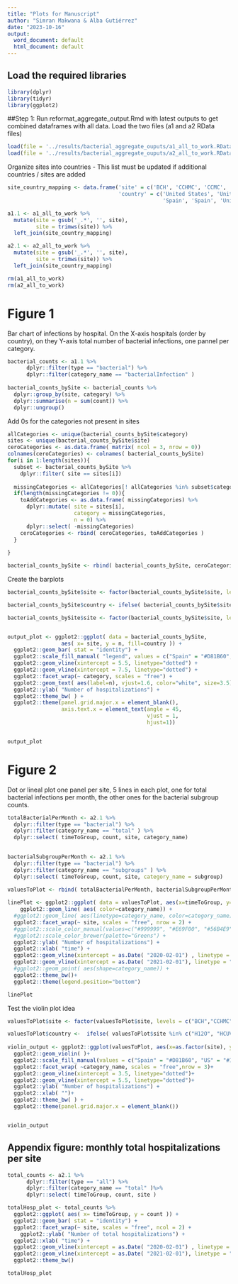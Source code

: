 ```yaml
---
title: "Plots for Manuscript"
author: "Simran Makwana & Alba Gutiérrez"
date: "2023-10-16"
output:
  word_document: default
  html_document: default
---
```


## Load the required libraries
```r
library(dplyr)
library(tidyr)
library(ggplot2)
```

##Step 1: Run reformat_aggregate_output.Rmd with latest outputs to get combined dataframes with all data. Load the two files (a1 and a2 RData files)

```r
load(file = '../results/bacterial_aggregate_ouputs/a1_all_to_work.RData')
load(file = '../results/bacterial_aggregate_ouputs/a2_all_to_work.RData')
```

Organize sites into countries
- This list must be updated if additional countries / sites are added
```r
site_country_mapping <- data.frame('site' = c('BCH', 'CCHMC', 'CCMC', 'GOSH', 'H12O', 'HCUV', 'Michigan', 'UPitt'),
                                   'country' = c('United States', 'United States', 'United States', 'United Kingdom', 
                                                 'Spain', 'Spain', 'United States', 'United States'))

a1.1 <- a1_all_to_work %>%
  mutate(site = gsub('_.*', '', site), 
         site = trimws(site)) %>%
  left_join(site_country_mapping)

a2.1 <- a2_all_to_work %>%
  mutate(site = gsub('_.*', '', site),
         site = trimws(site)) %>%
  left_join(site_country_mapping)

rm(a1_all_to_work)
rm(a2_all_to_work)
```
# Figure 1
Bar chart of infections by hospital.
On the X-axis hospitals (order by country), on they Y-axis total number of bacterial infections, one pannel per category. 
```r
bacterial_counts <- a1.1 %>%
      dplyr::filter(type == "bacterial") %>%
      dplyr::filter(category_name == "bacterialInfection" ) 
      
bacterial_counts_bySite <- bacterial_counts %>%
  dplyr::group_by(site, category) %>%
  dplyr::summarise(n = sum(count)) %>%
  dplyr::ungroup() 
```
Add 0s for the categories not present in sites
```r
allCategories <- unique(bacterial_counts_bySite$category)
sites <- unique(bacterial_counts_bySite$site)
ceroCategories <- as.data.frame( matrix( ncol = 3, nrow = 0))
colnames(ceroCategories) <- colnames( bacterial_counts_bySite)
for(i in 1:length(sites)){
  subset <- bacterial_counts_bySite %>%
    dplyr::filter( site == sites[i]) 
  
  missingCategories <- allCategories[! allCategories %in% subset$category ]
  if(length(missingCategories != 0)){
    toAddCategories <- as.data.frame( missingCategories) %>%
      dplyr::mutate( site = sites[i], 
                     category = missingCategories, 
                     n = 0) %>%
      dplyr::select( -missingCategories)
    ceroCategories <- rbind( ceroCategories, toAddCategories )
  }
  
}

bacterial_counts_bySite <- rbind( bacterial_counts_bySite, ceroCategories)
```

Create the barplots
```r
bacterial_counts_bySite$site <- factor(bacterial_counts_bySite$site, levels = c("BCH","CCHMC", "CCMC", "MICHIGAN", "UPitt","H12O", "HCUV", "GOSH"))

bacterial_counts_bySite$country <- ifelse( bacterial_counts_bySite$site %in% c("H12O", "HCUV"), "Spain", ifelse( bacterial_counts_bySite$site == "GOSH", "UK", "US"))

bacterial_counts_bySite$site <- factor(bacterial_counts_bySite$site, levels = c("BCH","CCHMC", "CCMC", "MICHIGAN", "UPitt","H12O", "HCUV", "GOSH"))


output_plot <- ggplot2::ggplot( data = bacterial_counts_bySite, 
                 aes( x= site, y = n, fill=country )) +
  ggplot2::geom_bar( stat = "identity") +
  ggplot2::scale_fill_manual( "legend", values = c("Spain" = "#D81B60", "US" = "#1E88E5", "UK" = "#FFC107")) +
  ggplot2::geom_vline(xintercept = 5.5, linetype="dotted") +
  ggplot2::geom_vline(xintercept = 7.5, linetype="dotted") +
  ggplot2::facet_wrap(~ category, scales = "free") + 
  ggplot2::geom_text( aes(label=n), vjust=1.6, color="white", size=3.5) + 
  ggplot2::ylab( "Number of hospitalizations") +
  ggplot2::theme_bw( ) +
  ggplot2::theme(panel.grid.major.x = element_blank(), 
                 axis.text.x = element_text(angle = 45, 
                                            vjust = 1, 
                                            hjust=1))


output_plot
```
 
 
# Figure 2
Dot or lineal plot one panel per site, 5 lines in each plot, one for total bacterial infections per month, the other ones for the bacterial subgroup counts. 

```r
totalBacterialPerMonth <- a2.1 %>%
  dplyr::filter(type == "bacterial") %>%
  dplyr::filter(category_name == "total" ) %>%
  dplyr::select( timeToGroup, count, site, category_name)
  

bacterialSubgroupPerMonth <- a2.1 %>%
  dplyr::filter(type == "bacterial") %>%
  dplyr::filter(category_name == "subgroups" ) %>%
  dplyr::select( timeToGroup, count, site, category_name = subgroup)
  
valuesToPlot <- rbind( totalBacterialPerMonth, bacterialSubgroupPerMonth)
```

```r
linePlot <- ggplot2::ggplot( data = valuesToPlot, aes(x=timeToGroup, y=count, group=category_name)) +
    ggplot2::geom_line( aes( color=category_name)) +
  #ggplot2::geom_line( aes(linetype=category_name, color=category_name)) +
  ggplot2::facet_wrap(~ site, scales = "free", nrow = 2) + 
  #ggplot2::scale_color_manual(values=c("#999999", "#E69F00", "#56B4E9","darkgreen", "grey")) +
  #ggplot2::scale_color_brewer(palette="Greens") +
  ggplot2::ylab( "Number of hospitalizations") +
  ggplot2::xlab( "time") +
  ggplot2::geom_vline(xintercept = as.Date( "2020-02-01") , linetype = "dashed") +
  ggplot2::geom_vline(xintercept = as.Date( "2021-02-01"), linetype = "dashed") +
  #ggplot2::geom_point( aes(shape=category_name)) +
  ggplot2::theme_bw()+
  ggplot2::theme(legend.position="bottom")

linePlot
```
Test the violin plot idea
```r
valuesToPlot$site <- factor(valuesToPlot$site, levels = c("BCH","CCHMC","CCMC", "MICHIGAN","UPitt", "H12O", "HCUV", "GOSH"))

valuesToPlot$country <-  ifelse( valuesToPlot$site %in% c("H12O", "HCUV"), "Spain", ifelse( valuesToPlot$site == "GOSH", "UK", "US"))
  
violin_output <- ggplot2::ggplot(valuesToPlot, aes(x=as.factor(site), y=count, fill=country)) +
  ggplot2::geom_violin( )+
  ggplot2::scale_fill_manual(values = c("Spain" = "#D81B60", "US" = "#1E88E5", "UK" = "#FFC107")) +
  ggplot2::facet_wrap( ~category_name, scales = "free",nrow = 3)+
  ggplot2::geom_vline(xintercept = 3.5, linetype="dotted")+
  ggplot2::geom_vline(xintercept = 5.5, linetype="dotted")+
  ggplot2::ylab( "Number of hospitalizations") +
  ggplot2::xlab( "")+
  ggplot2::theme_bw( ) +
  ggplot2::theme(panel.grid.major.x = element_blank())


violin_output
```

## Appendix figure: monthly total hospitalizations per site
```r
total_counts <- a2.1 %>%
      dplyr::filter(type == "all") %>%
      dplyr::filter(category_name == "total" )%>%
      dplyr::select( timeToGroup, count, site )

totalHosp_plot <- total_counts %>%
  ggplot2::ggplot( aes( x= timeToGroup, y = count )) +
  ggplot2::geom_bar( stat = "identity") +
  ggplot2::facet_wrap(~ site, scales = "free", ncol = 2) + 
    ggplot2::ylab( "Number of total hospitalizations") +
  ggplot2::xlab( "time") +
  ggplot2::geom_vline(xintercept = as.Date( "2020-02-01") , linetype = "dashed") +
  ggplot2::geom_vline(xintercept = as.Date( "2021-02-01"), linetype = "dashed") +
  ggplot2::theme_bw()

totalHosp_plot
```

